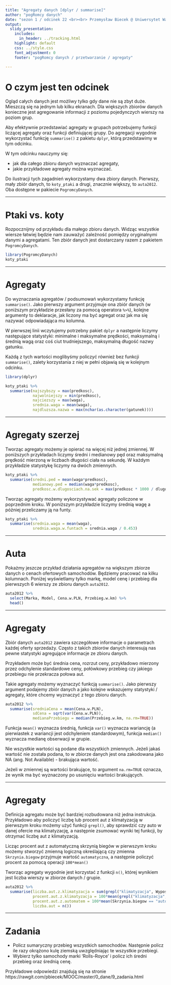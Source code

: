```yaml
---
title: "Agregaty danych [dplyr / summarise]"
author: "pogRomcy danych"
date: "sezon 1 / odcinek 22 <br><br> Przemysław Biecek @ Uniwersytet Warszawski<br><br><br>Naciśnij `A` by zamienić slajdy na ciągły tekst. <br> Naciśnij `T` by wyświetlić spis treści."
output:
  slidy_presentation:
    includes:
      in_header: ../tracking.html
    highlight: default
    css: ../style.css
    font_adjustment: 0
    footer: "pogRomcy danych / przetwarzanie / agregaty"

---
```


# O czym jest ten odcinek

Ogląd całych danych jest możliwy tylko gdy dane nie są zbyt duże. Mieszczą się na jednym lub kilku ekranach.
Dla większych zbiorów danych konieczne jest agregowanie informacji z poziomu pojedynczych wierszy na poziom grup.

Aby efektywnie przedstawiać agregaty w grupach potrzebujemy funkcji liczącej agregaty oraz funkcji definiującej grupy. 
Do agregacji wygodnie wykorzystać funkcję `summarise()` z pakietu `dplyr`, którą przedstawimy w tym odcinku.

W tym odcinku nauczymy się:

- jak dla całego zbioru danych wyznaczać agregaty,
- jakie przykładowe agregaty można wyznaczać.

Do ilustracji tych zagadnień wykorzystamy dwa zbiory danych. Pierwszy, mały zbiór danych, to `koty_ptaki` a drugi, 
znacznie większy, to `auta2012`. Oba dostępne w pakiecie `PogromcyDanych`.

---

# Ptaki vs. koty

Rozpocznijmy od przykładu dla małego zbioru danych. Widząc wszystkie wiersze łatwiej będzie nam zauważyć zależność pomiędzy oryginalnymi danymi a agregatami. Ten zbiór danych jest dostarczany razem z pakietem `PogromcyDanych`. 

```r
library(PogromcyDanych)
koty_ptaki
```

---

# Agregaty

Do wyznaczania agregatów / podsumowań wykorzystamy funkcję `summarise()`. Jako pierwszy argument przyjmuje ona zbiór danych (w poniższym przykładzie przesłany za pomocą operatora `%>%`), kolejne argumenty to deklaracje, jak liczony ma być agregat oraz jak ma się nazywać odpowiadająca mu kolumna.

W pierwszej linii wczytujemy potrzebny pakiet `dplyr` a następnie liczymy następujące statystyki: minimalne i maksymalne prędkości, maksymalną i średnią wagą oraz coś ciut trudniejszego, maksymalną długość nazwy gatunku. 

Każdą z tych wartości moglibyśmy policzyć również bez funkcji `summarise()`, zalety korzystania z niej w pełni objawią się w kolejnym odcinku.

```r
library(dplyr)

koty_ptaki %>%
  summarise(najszybszy = max(predkosc),
            najwolniejszy = min(predkosc),
            najciezszy = max(waga),
            srednia.waga = mean(waga),
            najdluzsza.nazwa = max(nchar(as.character(gatunek))))
```

---

# Agregaty szerzej

Tworząc agregaty możemy je opierać na więcej niż jednej zmiennej.  W poniższych przykładach liczymy średni i medianowy pęd oraz maksymalną prędkość mierzoną w liczbach długości ciała na sekundę. W każdym przykładzie statystykę liczymy na dwóch zmiennych.

```r
koty_ptaki %>%
  summarise(sredni.ped = mean(waga*predkosc),
            medianowy.ped = median(waga*predkosc),
            predkosc.w.dlugosciach.na.sek = max(predkosc * 1000 / dlugosc / 3600))
```

Tworząc agregaty możemy wykorzystywać agregaty policzone w poprzednim kroku. W poniższym przykładzie liczymy średnią wagę a później przeliczamy ją na funty.

```r
koty_ptaki %>%
  summarise(srednia.waga = mean(waga),
            srednia.waga.w.funtach = srednia.waga / 0.453)
```


---

# Auta

Pokażmy jeszcze przykład działania agregatów na większym zbiorze danych o cenach ofertowych samochodów. Będziemy pracować na kilku kolumnach. Poniżej wyświetlamy tylko markę, model cenę i przebieg dla pierwszych 6 wierszy ze zbioru danych `auta2012`.

```r
auta2012 %>%
  select(Marka, Model, Cena.w.PLN, Przebieg.w.km) %>%
  head()
```

---

# Agregaty

Zbiór danych `auta2012` zawiera szczegółowe informacje o parametrach każdej oferty sprzedaży. Często z takich zbiorów danych interesują nas pewne statystyki agregujące informacje ze zbioru danych. 

Przykładem może być średnia cena, rozrzut ceny, przykładowo mierzony przez odchylenie standardowe ceny,
połówkowy przebieg czy jakiego przebiegu nie przekracza połowa aut. 

Takie agregaty możemy wyznaczyć funkcją `summarise()`.
Jako pierwszy argument podajemy zbiór danych a jako kolejne wskazujemy statystyki / agregaty, które chcemy wyznaczyć z tego zbioru danych. 

```r
auta2012 %>%
  summarise(sredniaCena = mean(Cena.w.PLN),
            sdCena = sqrt(var(Cena.w.PLN)),
            medianaPrzebiegu = median(Przebieg.w.km, na.rm=TRUE))
```

Funkcja `mean()` wyznacza średnią, funkcja `var()` wyznacza wariancję (a pierwiastek z wariancji jest odchyleniem standardowym), funkcja `median()` wyznacza medianę obserwacji w grupie.

Nie wszystkie wartości są podane dla wszystkich zmiennych. Jeżeli jakaś wartość nie została podana, to w zbiorze danych jest ona zakodowana jako NA (ang. Not Available) - brakująca wartość.

Jeżeli w zmiennej są wartości brakujące, to argument `na.rm=TRUE` oznacza, że wynik ma być wyznaczony po usunięciu wartości brakujących.

---

# Agregaty

Definicja agregatu może być bardziej rozbudowana niż jedna instrukcja. Przykładowo aby policzyć liczbę lub procent aut z klimatyzacją w pierwszym kroku możemy użyć funkcji `grepl()`, aby sprawdzić czy auto w danej ofercie ma klimatyzację, a następnie zsumować wyniki tej funkcji, by otrzymać liczbę aut z klimatyzacją. 

Licząc procent aut z automatyczną skrzynią biegów w pierwszym kroku możemy stworzyć zmienną logiczną określającą czy zmienna `Skrzynia.biegow` przyjmuje wartość `automatyczna`, a następnie policzyć procent za pomocą operacji `100*mean()`

Tworząc agregaty wygodnie jest korzystać z funkcji `n()`, której wynikiem jest liczba wierszy w zbiorze danych / grupie.

```r
auta2012 %>%
  summarise(liczba.aut.z.klimatyzacja = sum(grepl("klimatyzacja", Wyposazenie.dodatkowe)),
            procent.aut.z.klimatyzacja = 100*mean(grepl("klimatyzacja", Wyposazenie.dodatkowe)),
            procent.aut.z.automatem = 100*mean(Skrzynia.biegow == "automatyczna"),
            liczba.aut = n())
```

---

# Zadania

* Policz sumaryczny przebieg wszystkich samochodów. Następnie policz ile razy okrążono kulę ziemską uwzględniając te wszystkie przebiegi.
* Wybierz tylko samochody marki 'Rolls-Royce' i policz ich średni przebieg oraz średnią cenę.

Przykładowe odpowiedzi znajdują się na stronie https://rawgit.com/pbiecek/MOOC/master/0_dane/9_zadania.html
